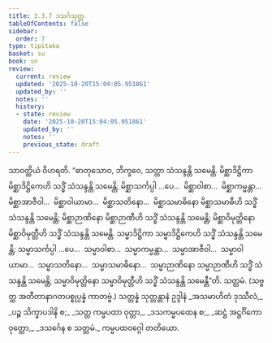 ```yaml
---
title: 3.3.7 ဒသင်္ဂသုတ္တ
tableOfContents: false
sidebar:
  order: 7
type: tipitaka
basket: su
book: sn
review:
  current: review
  updated: '2025-10-20T15:04:05.951861'
  updated_by: ''
  notes: ''
  history:
  - state: review
    date: '2025-10-20T15:04:05.951861'
    updated_by: ''
    notes: ''
    previous_state: draft
---
```



<DynamicBreadcrumb />


<ReviewStatus review={frontmatter.review} showDetails={true} />

<HypothesisAnnotation frontmatter={frontmatter} />

<Division number="113" book="sn" e="ch" v="18" p="297">

<Paragraph number="780" book="sn">
သာဝတ္ထိယံ ဝိဟရတိ. “ဓာတုသောဝ, ဘိက္ခဝေ, သတ္တာ သံသန္ဒန္တိ သမေန္တိ. မိစ္ဆာဒိဋ္ဌိကာ မိစ္ဆာဒိဋ္ဌိကေဟိ သဒ္ဓိံ သံသန္ဒန္တိ သမေန္တိ; မိစ္ဆာသင်္ကပ္ပါ …ပေ…  မိစ္ဆာဝါစာ…  မိစ္ဆာကမ္မန္တာ…  မိစ္ဆာအာဇီဝါ…  မိစ္ဆာဝါယာမာ…  မိစ္ဆာသတိနော…  မိစ္ဆာသမာဓိနော မိစ္ဆာသမာဓီဟိ သဒ္ဓိံ သံသန္ဒန္တိ သမေန္တိ; မိစ္ဆာဉာဏိနော မိစ္ဆာဉာဏီဟိ သဒ္ဓိံ သံသန္ဒန္တိ သမေန္တိ; မိစ္ဆာဝိမုတ္တိနော မိစ္ဆာဝိမုတ္တီဟိ သဒ္ဓိံ သံသန္ဒန္တိ သမေန္တိ.
</Paragraph>

<Paragraph number="781" book="sn">
သမ္မာဒိဋ္ဌိကာ သမ္မာဒိဋ္ဌိကေဟိ သဒ္ဓိံ သံသန္ဒန္တိ သမေန္တိ; သမ္မာသင်္ကပ္ပါ …ပေ…  သမ္မာဝါစာ…  သမ္မာကမ္မန္တာ…  သမ္မာအာဇီဝါ…  သမ္မာဝါယာမာ…  သမ္မာသတိနော…  သမ္မာသမာဓိနော…  သမ္မာဉာဏိနော သမ္မာဉာဏီဟိ သဒ္ဓိံ သံသန္ဒန္တိ သမေန္တိ; သမ္မာဝိမုတ္တိနော သမ္မာဝိမုတ္တီဟိ သဒ္ဓိံ သံသန္ဒန္တိ သမေန္တီ”တိ.

</Paragraph>
</Division>

<Paragraph number="782" type="center" book="sn">
သတ္တမံ.



</Paragraph>

<Paragraph number="783" type="center" book="sn">
(သဗ္ဗတ္ထ အတီတာနာဂတပစ္စုပ္ပန္နံ ကာတဗ္ဗံ.)



</Paragraph>

<Paragraph number="784" type="center" book="sn">
သတ္တန္နံ သုတ္တန္တာနံ ဥဒ္ဒါနံ


</Paragraph>

<Paragraph number="785" type="verses" book="sn">
_အသမာဟိတံ ဒုဿီလံ,_  
_ပဉ္စ သိက္ခာပဒါနိ စ;_  
_သတ္တ ကမ္မပထာ ဝုတ္တာ,_  
_ဒသကမ္မပထေန စ;_  
_ဆဋ္ဌံ အဋ္ဌင်္ဂိကော ဝုတ္တော,_  
_ဒသင်္ဂေန စ သတ္တမံ._  


</Paragraph>

<Paragraph number="786" type="center" book="sn">
ကမ္မပထဝဂ္ဂေါ တတိယော.
</Paragraph>